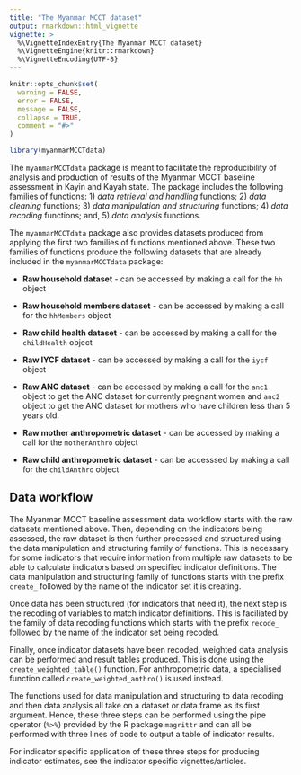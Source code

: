 ```yaml
---
title: "The Myanmar MCCT dataset"
output: rmarkdown::html_vignette
vignette: >
  %\VignetteIndexEntry{The Myanmar MCCT dataset}
  %\VignetteEngine{knitr::rmarkdown}
  %\VignetteEncoding{UTF-8}
---
```


```r
knitr::opts_chunk$set(
  warning = FALSE,
  error = FALSE,
  message = FALSE,
  collapse = TRUE,
  comment = "#>"
)
```

```r
library(myanmarMCCTdata)
```

The `myanmarMCCTdata` package is meant to facilitate the reproducibility of analysis and production of results of the Myanmar MCCT baseline assessment in Kayin and Kayah state. The package includes the following families of functions: 1) *data retrieval and handling* functions; 2) *data cleaning* functions; 3) *data manipulation and structuring* functions; 4) *data recoding* functions; and, 5) *data analysis* functions.

The `myanmarMCCTdata` package also provides datasets produced from applying the first two families of functions mentioned above. These two families of functions produce the following datasets that are already included in the `myanmarMCCTdata` package:

* **Raw household dataset** - can be accessed by making a call for the `hh` object

* **Raw household members dataset** - can be accessed by making a call for the `hhMembers` object

* **Raw child health dataset** - can be accessed by making a call for the `childHealth` object

* **Raw IYCF dataset** - can be accessed by making a call for the `iycf` object

* **Raw ANC dataset** - can be accessed by making a call for the `anc1` object to get the ANC dataset for currently pregnant women and `anc2` object to get the ANC dataset for mothers who have children less than 5 years old.

* **Raw mother anthropometric dataset** - can be accessed by making a call for the `motherAnthro` object

* **Raw child anthropometric dataset** - can be accesssed by making a call for the `childAnthro` object

## Data workflow

The Myanmar MCCT baseline assessment data workflow starts with the raw datasets mentioned above. Then, depending on the indicators being assessed, the raw dataset is then further processed and structured using the data manipulation and structuring family of functions. This is necessary for some indicators that require information from multiple raw datasets to be able to calculate indicators based on specified indicator definitions. The data manipulation and structuring family of functions starts with the prefix `create_` followed by the name of the indicator set it is creating.

Once data has been structured (for indicators that need it), the next step is the recoding of variables to match indicator definitions. This is faciliated by the family of data recoding functions which starts with the prefix `recode_` followed by the name of the indicator set being recoded.

Finally, once indicator datasets have been recoded, weighted data analysis can be performed and result tables produced. This is done using the `create_weighted_table()` function. For anthropometric data, a specialised function called `create_weighted_anthro()` is used instead.

The functions used for data manipulation and structuring to data recoding and then data analysis all take on a dataset or data.frame as its first argument. Hence, these three steps can be performed using the pipe operator (`%>%`) provided by the R package `magrittr` and can all be performed with three lines of code to output a table of indicator results.

For indicator specific application of these three steps for producing indicator estimates, see the indicator specific vignettes/articles.
